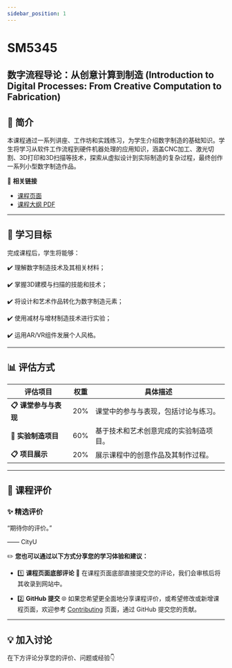 ```yaml
---
sidebar_position: 1
---
```


# SM5345
## 数字流程导论：从创意计算到制造 (Introduction to Digital Processes: From Creative Computation to Fabrication)

## **📘 简介**
本课程通过一系列讲座、工作坊和实践练习，为学生介绍数字制造的基础知识。学生将学习从软件工作流程到硬件机器处理的应用知识，涵盖CNC加工、激光切割、3D打印和3D扫描等技术，探索从虚拟设计到实际制造的复杂过程，最终创作一系列小型数字制造作品。

🔗 **相关链接**
- [课程页面](https://www.cityu.edu.hk/catalogue/pg/202425/course/SM5345.htm)
- [课程大纲 PDF](https://www.cityu.edu.hk/catalogue/pg/202425/course/SM5345.pdf)

---

## **🎯 学习目标**

完成课程后，学生将能够：

✔️ 理解数字制造技术及其相关材料；

✔️ 掌握3D建模与扫描的技能和技术；

✔️ 将设计和艺术作品转化为数字制造元素；

✔️ 使用减材与增材制造技术进行实验；

✔️ 运用AR/VR组件发展个人风格。

---

## **📊 评估方式**

| **评估项目**          | **权重** | **具体描述**                                                                                       |
|----------------------|---------|---------------------------------------------------------------------------------------------------|
| **📋 课堂参与与表现**  | 20%      | 课堂中的参与与表现，包括讨论与练习。                                                                   |
| **📂 实验制造项目**    | 60%      | 基于技术和艺术创意完成的实验制造项目。                                                                 |
| **📋 项目展示**       | 20%      | 展示课程中的创意作品及其制作过程。                                                                     |

---

## **💬 课程评价**

### ✨ **精选评价**
<div className={commentStyles.commentBox}>
    <p className={commentStyles.commentText}>
        “期待你的评价。”
    </p>
    <p className={commentStyles.commentAuthor}>—— CityU</p>
</div>

✏️ **您也可以通过以下方式分享您的学习体验和建议：**

- 1️⃣ **课程页面底部评论**
💬 在课程页面底部直接提交您的评论，我们会审核后将其收录到网站中。

- 2️⃣ **GitHub 提交**
🌐 如果您希望更全面地分享课程评价，或希望修改或新增课程页面，欢迎参考 [Contributing](https://penjc.github.io/CityU/contributing) 页面，通过 GitHub 提交您的贡献。

---

## **💡 加入讨论**

在下方评论分享您的评价、问题或经验👇
<Utterances />
